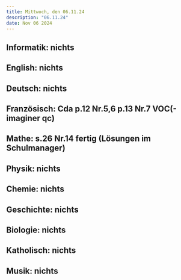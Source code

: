 ```yaml
---
title: Mittwoch, den 06.11.24
description: "06.11.24"
date: Nov 06 2024
---
```


## Informatik: nichts
## English: nichts
## Deutsch: nichts
## Französisch: Cda p.12 Nr.5,6 p.13 Nr.7 VOC(-imaginer qc)
## Mathe: s.26 Nr.14 fertig (Lösungen im Schulmanager)
## Physik: nichts
## Chemie: nichts
## Geschichte: nichts
## Biologie: nichts
## Katholisch: nichts
## Musik: nichts